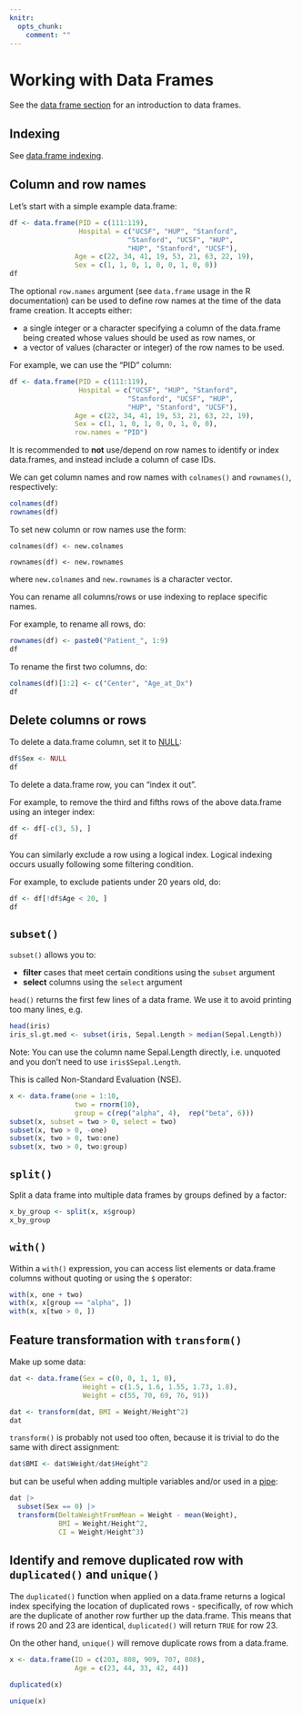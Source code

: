 ```yaml
---
knitr:
  opts_chunk:
    comment: ""
---
```

# Working with Data Frames {#sec-dfbasics}

See the [data frame section](#dataframestruc) for an introduction to data
frames.

## Indexing 

See [data.frame indexing](#indexdfs).

## Column and row names

Let's start with a simple example data.frame:

```r
df <- data.frame(PID = c(111:119),
                 Hospital = c("UCSF", "HUP", "Stanford",
                             "Stanford", "UCSF", "HUP", 
                             "HUP", "Stanford", "UCSF"),
                Age = c(22, 34, 41, 19, 53, 21, 63, 22, 19),
                Sex = c(1, 1, 0, 1, 0, 0, 1, 0, 0))
df
```

The optional `row.names` argument (see `data.frame` usage in the R 
documentation) can be used to define row names at the time of the data frame 
creation. It accepts either:

- a single integer or a character specifying a column of the data.frame being 
created whose values should be used as row names, or 
- a vector of values (character or integer) of the row names to be used.

For example, we can use the "PID" column:

```r
df <- data.frame(PID = c(111:119),
                 Hospital = c("UCSF", "HUP", "Stanford",
                             "Stanford", "UCSF", "HUP", 
                             "HUP", "Stanford", "UCSF"),
                Age = c(22, 34, 41, 19, 53, 21, 63, 22, 19),
                Sex = c(1, 1, 0, 1, 0, 0, 1, 0, 0),
                row.names = "PID")
```

:::{.callout-note}
It is recommended to **not** use/depend on row names to identify or index 
data.frames, and instead include a column of case IDs.
:::

We can get column names and row names with `colnames()` and `rownames()`, 
respectively:

```r
colnames(df)
rownames(df)
```

To set new column or row names use the form:

`colnames(df) <- new.colnames` 

`rownames(df) <- new.rownames` 

where `new.colnames` and `new.rownames` is a character vector.

You can rename all columns/rows or use indexing to replace specific names.

For example, to rename all rows, do:

```r
rownames(df) <- paste0("Patient_", 1:9)
df
```

To rename the first two columns, do:

```r
colnames(df)[1:2] <- c("Center", "Age_at_Dx")
df
```

## Delete columns or rows

To delete a data.frame column, set it to [NULL](#replacing-with-null):

```r
df$Sex <- NULL
df
```

To delete a data.frame row, you can "index it out".  

For example, to remove the third and fifths rows of the above data.frame using 
an integer index:

```r
df <- df[-c(3, 5), ]
df
```

You can similarly exclude a row using a logical index. Logical indexing occurs 
usually following some filtering condition. 

For example, to exclude patients under 20 years old, do:

```r
df <- df[!df$Age < 20, ]
df
```

## `subset()`

`subset()` allows you to: 

- **filter** cases that meet certain conditions using the `subset` argument
- **select** columns using the `select` argument  

`head()` returns the first few lines of a data frame. We use it to avoid 
printing too many lines, e.g.

```r
head(iris)
iris_sl.gt.med <- subset(iris, Sepal.Length > median(Sepal.Length))
```

Note: You can use the column name Sepal.Length directly, i.e. unquoted and you 
don't need to use `iris$Sepal.Length`.

This is called Non-Standard Evaluation (NSE).

```r
x <- data.frame(one = 1:10,
                two = rnorm(10),
                group = c(rep("alpha", 4),  rep("beta", 6)))
subset(x, subset = two > 0, select = two)
subset(x, two > 0, -one)
subset(x, two > 0, two:one)
subset(x, two > 0, two:group)
```

## `split()`

Split a data frame into multiple data frames by groups defined by a factor:

```r
x_by_group <- split(x, x$group)
x_by_group
```

## `with()`

Within a `with()` expression, you can access list elements or data.frame 
columns without quoting or using the `$` operator:

```r
with(x, one + two)
with(x, x[group == "alpha", ])
with(x, x[two > 0, ])
```

## Feature transformation with `transform()`

Make up some data:

```r
dat <- data.frame(Sex = c(0, 0, 1, 1, 0),
                  Height = c(1.5, 1.6, 1.55, 1.73, 1.8),
                  Weight = c(55, 70, 69, 76, 91))
```

```r
dat <- transform(dat, BMI = Weight/Height^2)
dat
```

`transform()` is probably not used too often, because it is trivial to do the 
same with direct assignment:

```r
dat$BMI <- dat$Weight/dat$Height^2
```

but can be useful when adding multiple variables and/or used in a [pipe](#pipe):

```r
dat |> 
  subset(Sex == 0) |> 
  transform(DeltaWeightFromMean = Weight - mean(Weight),
            BMI = Weight/Height^2,
            CI = Weight/Height^3)
```

## Identify and remove duplicated row with `duplicated()` and `unique()`

The `duplicated()` function when applied on a data.frame returns a logical 
index specifying the location of duplicated rows - specifically, of row which 
are the duplicate of another row further up the data.frame. This means that if 
rows 20 and 23 are identical, `duplicated()` will return `TRUE` for row 23.

On the other hand, `unique()` will remove duplicate rows from a data.frame.

```r
x <- data.frame(ID = c(203, 808, 909, 707, 808),
                Age = c(23, 44, 33, 42, 44))
```

```r
duplicated(x)
```

```r
unique(x)
```
